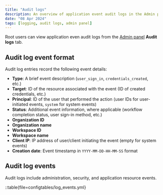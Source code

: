 ```yaml
---
title: "Audit logs"
description: An overview of application event audit logs in the Admin panel
date: "08 Apr 2024"
tags: [logging, audit logs, admin panel]
---
```


Root users can view application even audit logs from the [Admin panel](../administration/overview.mdx) **Audit logs** tab.

## Audit log event format 

Audit log entries record the following event details:

- **Type**: A brief event description (`user_sign_in`, `credentials_created`, etc.) 
- **Target**: ID of the resource associated with the event (ID of created credentials, etc.)
- **Principal**: ID of the user that performed the action (user IDs for user-initiated events, `system` for system events)
- **Status**: Additional event information, where applicable (workflow completion status, user sign-in method, etc.)
- **Organization ID**
- **Organization name**
- **Workspace ID**
- **Workspace name**
- **Client IP**: IP address of user/client initiating the event (empty for system events)
- **Creation date**: Event timestamp in `YYYY-MM-DD-HH-MM-SS` format

## Audit log events

Audit logs include administration, security, and application resource events.

::table{file=configtables/log_events.yml}
